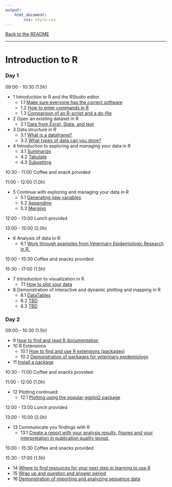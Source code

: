 ```yaml
---
output:
    html_document:
        css: style.css
---
```


[Back to the README](README.html)

---

# Introduction to R

### Day 1

09:00 - 10:30 (1.5h)

* 1 Introduction to R and the RStudio editor
    * 1.1 [Make sure everyone has the correct software](day1/lesson1/lesson1_1.html)
    * 1.2 [How to enter commands in R](day1/lesson1/lesson1_2.html)
    * 1.3 [Comparison of an R-script and a do-file](day1/lesson1/lesson1_3.html)
* 2 Open an existing dataset in R
    * 2.1 [Data from Excel, Stata, and text](day1/lesson2/lesson2_1.html)
* 3 Data structure in R
    * 3.1 [What is a dataframe?](day1/lesson3/lesson3_1.html)
    * 3.2 [What types of data can you store?](day1/lesson3/lesson3_2.html)
* 4 Introduction to exploring and managing your data in R
    * 4.1 [Summarize](day1/lesson4/lesson4_1.html)
	* 4.2 [Tabulate](day1/lesson4/lesson4_2.html)
	* 4.3 [Subsetting](day1/lesson4/lesson4_3.html)

10:30 - 11:00 Coffee and snack provided

11:00 - 12:00 (1.0h)

* 5 Continue with exploring and managing your data in R
	* 5.1 [Generating new variables](day1/lesson5/lesson5_1.html)
	* 5.2 [Appending](day1/lesson5/lesson5_2.html)
	* 5.3 [Merging](day1/lesson5/lesson5_3.html)

12:00 - 13:00 Lunch provided

13:00 - 15:00 (2.0h)

* 6 Analysis of data in R:
	* 6.1
      [Work through examples from Veterinary Epidemiologic Research in R.](day1/lesson6/lesson6_1.html)

15:00 - 15:30 Coffee and snacks provided

15:30 - 17:00 (1.5h)

* 7 Introduction to visualization in R
    * 7.1 [How to plot your data](day1/lesson7/lesson7_1.html)
* 8 Demonstration of interactive and dynamic plotting and mapping in R
    * 8.1 [DataTables](day1/lesson8/lesson8_1.html)
    * 8.2 [TBD](day1/lesson8/lesson8_2.html)
    * 8.3 [TBD](day1/lesson8/lesson8_3.html)

### Day 2

09:00 - 10:30 (1.5h)

* 9 [How to find and read R documentation](day2/lesson9/lesson9_1.html)
* 10 R Extensions
    * 10.1 [How to find and use R extensions (packages)](day2/lesson10/lesson10_1.html)
    * 10.2 [Demonstration of packages for veterinary epidemiology](day2/lesson10/lesson10_2.html)
* 11 [Install a package](day2/lesson11/lesson11_1.html)

10:30 - 11:00 Coffee and snacks provided

11:00 - 12:00 (1.0h)

* 12 Plotting continued:
	* 12.1 [Plotting using the popular ggplot2 package](day2/lesson12/lesson12_1.html)

12:00 - 13:00 Lunch provided

13:00 - 15:00 (2.0h)

* 13 Communicate you findings with R
    * 13.1 [Create a report with your analysis results, figures and your
      interpretation in publication quality layout.](day2/lesson13/lesson13_1.html)

15:00 - 15:30 Coffee and snacks provided

15:30 - 17:00 (1.5h)

* 14 [Where to find resources for your next step in learning to use R](day2/lesson14/lesson14_1.html)
* 15 [Wrap up and question and answer period](day2/lesson15/lesson15_1.html)
* 16 [Demonstration of importing and analyzing sequence data](day2/lesson16/lesson16_1.html)
